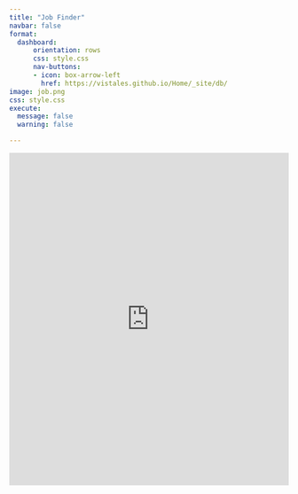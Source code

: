 ```yaml
--- 
title: "Job Finder"
navbar: false
format: 
  dashboard:
      orientation: rows
      css: style.css
      nav-buttons:
      - icon: box-arrow-left
        href: https://vistales.github.io/Home/_site/db/
image: job.png
css: style.css
execute: 
  message: false
  warning: false

--- 
```

<!-- ~/Desktop/personal_website/personal_website/shiny/App1/index.qmd -->
<iframe src="https://yoannpull.shinyapps.io/JobApp/" width="100%" height="600px" frameborder="0"></iframe>
